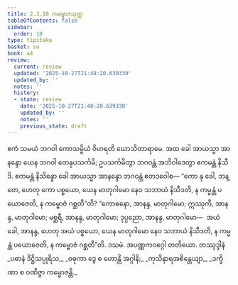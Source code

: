 ```yaml
---
title: 2.3.10 ကမ္ဗောဇသုတ္တ
tableOfContents: false
sidebar:
  order: 10
type: tipitaka
basket: su
book: a4
review:
  current: review
  updated: '2025-10-27T21:48:20.639330'
  updated_by: ''
  notes: ''
  history:
  - state: review
    date: '2025-10-27T21:48:20.639330'
    updated_by: ''
    notes: ''
    previous_state: draft
---
```



<ReviewStatus review={frontmatter.review} showDetails={true} />

<HypothesisAnnotation frontmatter={frontmatter} />

<DynamicBreadcrumb />

<Division number="80" book="a4" e="ch" v="15" p="394">

<Paragraph number="563" book="a4">
ဧကံ သမယံ ဘဂဝါ ကောသမ္ဗိယံ ဝိဟရတိ ဃောသိတာရာမေ. အထ ခေါ အာယသ္မာ အာနန္ဒော ယေန ဘဂဝါ တေနုပသင်္ကမိ; ဥပသင်္ကမိတွာ ဘဂဝန္တံ အဘိဝါဒေတွာ ဧကမန္တံ နိသီဒိ. ဧကမန္တံ နိသိန္နော ခေါ အာယသ္မာ အာနန္ဒော ဘဂဝန္တံ ဧတဒဝေါစ—
</Paragraph>

<Paragraph number="564" book="a4">
“ကော နု ခေါ, ဘန္တေ, ဟေတု ကော ပစ္စယော, ယေန မာတုဂါမော နေဝ သဘာယံ နိသီဒတိ, န ကမ္မန္တံ ပယောဇေတိ, န ကမ္ဗောဇံ ဂစ္ဆတီ”တိ? “ကောဓနော, အာနန္ဒ, မာတုဂါမော; ဣဿုကီ, အာနန္ဒ, မာတုဂါမော; မစ္ဆရီ, အာနန္ဒ, မာတုဂါမော; ဒုပ္ပညော, အာနန္ဒ, မာတုဂါမော—  အယံ ခေါ, အာနန္ဒ, ဟေတု အယံ ပစ္စယော, ယေန မာတုဂါမော နေဝ သဘာယံ နိသီဒတိ, န ကမ္မန္တံ ပယောဇေတိ, န ကမ္ဗောဇံ ဂစ္ဆတီ”တိ.

</Paragraph>
</Division>

<Paragraph number="565" type="center" book="a4">
ဒသမံ.



</Paragraph>

<Paragraph number="566" type="center" book="a4">
အပဏ္ဏကဝဂ္ဂေါ တတိယော.



</Paragraph>

<Paragraph number="567" type="center" book="a4">
တဿုဒ္ဒါနံ


</Paragraph>

<Paragraph number="568" type="verses" book="a4">
_ပဓာနံ ဒိဋ္ဌိသပ္ပုရိသ,_  
_ဝဓုကာ ဒွေ စ ဟောန္တိ အဂ္ဂါနိ;_  
_ကုသိနာရအစိန္တေယျာ,_  
_ဒက္ခိဏာ စ ဝဏိဇ္ဇာ ကမ္ဗောဇန္တိ._
</Paragraph>